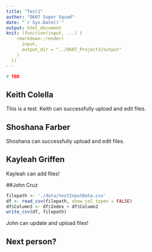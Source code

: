 ```yaml
---
title: "Test1"
author: "D607 Super Squad"
date: "`r Sys.Date()`"
output: html_document
knit: (function(input, ...) {
    rmarkdown::render(
      input,
      output_dir = "../D607_Project3/output"
    )
  })
---
```


```r
# TBD
```

## Keith Colella

This is a test. Keith can successfully upload and edit files.

## Shoshana Farber

Shoshana can successfully upload and edit files.

## Kayleah Griffen

Kayleah can add files!

##John Cruz

```r
filepath <- './data/testInputData.csv'
df <- read_csv(filepath, show_col_types = FALSE)
df$Column3 <- df$Index + df$Column2
write_csv(df, filepath)
```

John can update and upload files!

## Next person?